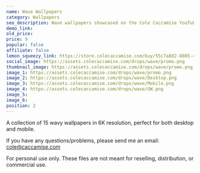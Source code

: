 ```yaml
---
name: Wave Wallpapers
category: Wallpapers
seo_description: Wave wallpapers showcased on the Cole Caccamise YouTube channel.
demo_link:
old_price:
price: 9
popular: false
affiliate: false
lemon_squeezy_link: https://store.colecaccamise.com/buy/55c7a8d2-8085-4d51-9329-d035415407f5
social_image: https://assets.colecaccamise.com/drops/wave/promo.png
thumbnail_image: https://assets.colecaccamise.com/drops/wave/promo.png
image_1: https://assets.colecaccamise.com/drops/wave/promo.png
image_2: https://assets.colecaccamise.com/drops/wave/Desktop.png
image_3: https://assets.colecaccamise.com/drops/wave/Mobile.png
image_4: https://assets.colecaccamise.com/drops/wave/UW.png
image_5:
image_6:
position: 2
---
```


A collection of 15 wavy wallpapers in 6K resolution, perfect for both
desktop and mobile.

If you have any questions/problems, please send me an email:
[cole@caccamise.com](mailto:cole@caccamise.com)

For personal use only. These files are not meant for reselling, distribution, or
commercial use.
